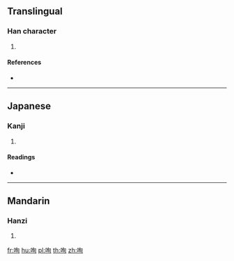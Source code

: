 ==Translingual==

===Han character===
{{Han char|rn=30|rad=口|as=06|sn=9|four=67020|canj=RPA|ids=⿰口旬}}

# {{defn|Han|sort=口06}}

====References====
* {{Han ref|kx=0187.060|dkj=03551|dj=0406.080|hdz=10620.010|uh=54B0|ud=21680|bh=CE4F|bd=52815}}

----

==Japanese==

===Kanji===
{{ja-kanji|grade=|rs=口06}}

# {{defn|lang=ja|sort=口06}}

====Readings====
* {{ja-readings|on=[[しゅつ]] (shutsu), [[しゅち]] (shuchi), [[しゅん]] (shun)|kun=[[のむ]] (nomu)}}

----

==Mandarin==

===Hanzi===
{{cmn-hanzi|pin=[[shuài]] ([[shuai4]]), [[zá]] ([[za2]])|wg=shuai<sup>4</sup>, tsa<sup>2</sup>}}

# {{defn|lang=cmn|sort=口06}}

[[fr:咰]]
[[hu:咰]]
[[pl:咰]]
[[th:咰]]
[[zh:咰]]